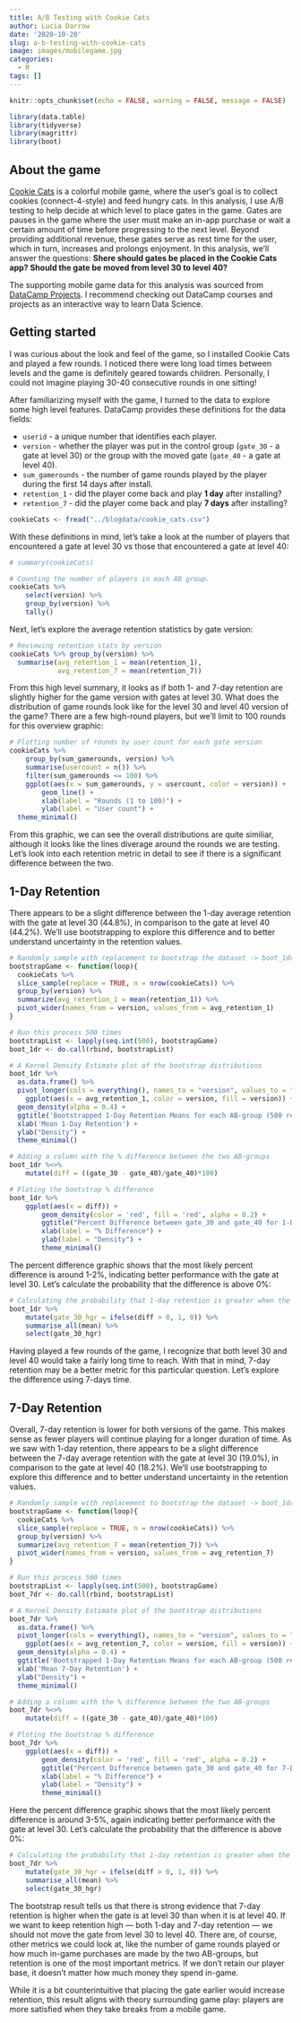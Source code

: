 ```yaml
---
title: A/B Testing with Cookie Cats
author: Lucia Darrow
date: '2020-10-20'
slug: a-b-testing-with-cookie-cats
image: images/mobilegame.jpg
categories:
  - R
tags: []
---
```


```r
knitr::opts_chunk$set(echo = FALSE, warning = FALSE, message = FALSE)
```

```r
library(data.table)
library(tidyverse)
library(magrittr)
library(boot)

```

## About the game

[Cookie Cats](https://tactilegames.com/cookie-cats/) is a colorful mobile game, where the user's goal is to collect cookies (connect-4-style) and feed hungry cats. In this analysis, I use A/B testing to help decide at which level to place gates in the game. Gates are pauses in the game where the user must make an in-app purchase or wait a certain amount of time before progressing to the next level. Beyond providing additional revenue, these gates serve as rest time for the user, which in turn, increases and prolongs enjoyment. In this analysis, we'll answer the questions: **Shere should gates be placed in the Cookie Cats app? Should the gate be moved from level 30 to level 40?**

The supporting mobile game data for this analysis was sourced from [DataCamp Projects](https://www.datacamp.com/projects/). I recommend checking out DataCamp courses and projects as an interactive way to learn Data Science. 

## Getting started 

I was curious about the look and feel of the game, so I installed Cookie Cats and played a few rounds. I noticed there were long load times between levels and the game is definitely geared towards children. Personally, I could not imagine playing 30-40 consecutive rounds in one sitting! 

After familiarizing myself with the game, I turned to the data to explore some high level features. DataCamp provides these definitions for the data fields: 

* <code>userid</code> - a unique number that identifies each player.
* <code>version</code> - whether the player was put in the control group (<code>gate_30</code> - a gate at level 30) or the group with the moved gate (<code>gate_40</code> - a gate at level 40).
* <code>sum_gamerounds</code> - the number of game rounds played by the player during the first 14 days after install.
* <code>retention_1</code> - did the player come back and play <strong>1 day</strong> after installing?
* <code>retention_7</code> - did the player come back and play <strong>7 days</strong> after installing?


```r
cookieCats <- fread("../blogdata/cookie_cats.csv")

```


With these definitions in mind, let's take a look at the number of players that encountered a gate at level 30 vs those that encountered a gate at level 40:

```r
# summary(cookieCats)

# Counting the number of players in each AB group.
cookieCats %>%
    select(version) %>%
    group_by(version) %>%
    tally()
```

Next, let's explore the average retention statistics by gate version:

```r
# Reviewing retention stats by version
cookieCats %>% group_by(version) %>%
  summarise(avg_retention_1 = mean(retention_1),
            avg_retention_7 = mean(retention_7))
```

From this high level summary, it looks as if both 1- and 7-day retention are slightly higher for the game version with gates at level 30. What does the distribution of game rounds look like for the level 30 and level 40 version of the game? There are a few high-round players, but we'll limit to 100 rounds for this overview graphic:

```r
# Plotting number of rounds by user count for each gate version
cookieCats %>%
    group_by(sum_gamerounds, version) %>%
    summarise(usercount = n()) %>%
    filter(sum_gamerounds <= 100) %>%
    ggplot(aes(x = sum_gamerounds, y = usercount, color = version)) +
        geom_line() +
        xlab(label = "Rounds (1 to 100)") +
        ylab(label = "User count") + 
  theme_minimal()
```

From this graphic, we can see the overall distributions are quite similiar, although it looks like the lines diverage around the rounds we are testing. Let's look into each retention metric in detail to see if there is a significant difference between the two.

## 1-Day Retention

There appears to be a slight difference between the 1-day average retention with the gate at level 30 (44.8%), in comparison to the gate at level 40 (44.2%). We'll use bootstrapping to explore this difference and to better understand uncertainty in the retention values. 

```r

# Randomly sample with replacement to bootstrap the dataset -> boot_1dr
bootstrapGame <- function(loop){
  cookieCats %>% 
  slice_sample(replace = TRUE, n = nrow(cookieCats)) %>% 
  group_by(version) %>% 
  summarize(avg_retention_1 = mean(retention_1)) %>%
  pivot_wider(names_from = version, values_from = avg_retention_1)
}

# Run this process 500 times 
bootstrapList <- lapply(seq.int(500), bootstrapGame)
boot_1dr <- do.call(rbind, bootstrapList)

# A Kernel Density Estimate plot of the bootstrap distributions
boot_1dr %>%
  as.data.frame() %>%
  pivot_longer(cols = everything(), names_to = "version", values_to = "avg_retention_1") %>%
    ggplot(aes(x = avg_retention_1, color = version, fill = version)) +
  geom_density(alpha = 0.4) +
  ggtitle('Bootstrapped 1-Day Retention Means for each AB-group (500 replications)') +
  xlab('Mean 1-Day Retention') + 
  ylab("Density") +
  theme_minimal() 

# Adding a column with the % difference between the two AB-groups
boot_1dr %<>%
    mutate(diff = ((gate_30 - gate_40)/gate_40)*100)

# Ploting the bootstrap % difference
boot_1dr %>%
    ggplot(aes(x = diff)) +
        geom_density(color = 'red', fill = 'red', alpha = 0.2) +
        ggtitle("Percent Difference between gate_30 and gate_40 for 1-Day Retention") +
        xlab(label = "% Difference") +
        ylab(label = "Density") +
        theme_minimal()

```        

The percent difference graphic shows that the most likely percent difference is around 1-2%, indicating better performance with the gate at level 30. Let's calculate the probability that the difference is above 0%:
   
```r
# Calculating the probability that 1-day retention is greater when the gate is at level 30
boot_1dr %>%
    mutate(gate_30_hgr = ifelse(diff > 0, 1, 0)) %>%
    summarise_all(mean) %>%
    select(gate_30_hgr)

```

Having played a few rounds of the game, I recognize that both level 30 and level 40 would take a fairly long time to reach. With that in mind, 7-day retention may be a better metric for this particular question. Let's explore the difference using 7-days time. 

## 7-Day Retention

Overall, 7-day retention is lower for both versions of the game. This makes sense as fewer players will continue playing for a longer duration of time. As we saw with 1-day retention, there appears to be a slight difference between the 7-day average retention with the gate at level 30 (19.0%), in comparison to the gate at level 40 (18.2%). We'll use bootstrapping to explore this difference and to better understand uncertainty in the retention values. 

```r

# Randomly sample with replacement to bootstrap the dataset -> boot_1dr
bootstrapGame <- function(loop){
  cookieCats %>% 
  slice_sample(replace = TRUE, n = nrow(cookieCats)) %>% 
  group_by(version) %>% 
  summarize(avg_retention_7 = mean(retention_7)) %>%
  pivot_wider(names_from = version, values_from = avg_retention_7)
}

# Run this process 500 times 
bootstrapList <- lapply(seq.int(500), bootstrapGame)
boot_7dr <- do.call(rbind, bootstrapList)

# A Kernel Density Estimate plot of the bootstrap distributions
boot_7dr %>%
  as.data.frame() %>%
  pivot_longer(cols = everything(), names_to = "version", values_to = "avg_retention_7") %>%
    ggplot(aes(x = avg_retention_7, color = version, fill = version)) +
  geom_density(alpha = 0.4) +
  ggtitle('Bootstrapped 1-Day Retention Means for each AB-group (500 replications)') +
  xlab('Mean 7-Day Retention') + 
  ylab("Density") +
  theme_minimal() 

# Adding a column with the % difference between the two AB-groups
boot_7dr %<>%
    mutate(diff = ((gate_30 - gate_40)/gate_40)*100)

# Ploting the bootstrap % difference
boot_7dr %>%
    ggplot(aes(x = diff)) +
        geom_density(color = 'red', fill = 'red', alpha = 0.2) +
        ggtitle("Percent Difference between gate_30 and gate_40 for 7-Day Retention") +
        xlab(label = "% Difference") +
        ylab(label = "Density") +
        theme_minimal()

```        

Here the percent difference graphic shows that the most likely percent difference is around 3-5%, again indicating better performance with the gate at level 30. Let's calculate the probability that the difference is above 0%:

```r
# Calculating the probability that 1-day retention is greater when the gate is at level 30
boot_7dr %>%
    mutate(gate_30_hgr = ifelse(diff > 0, 1, 0)) %>%
    summarise_all(mean) %>%
    select(gate_30_hgr)

```

The bootstrap result tells us that there is strong evidence that 7-day retention is higher when the gate is at level 30 than when it is at level 40.  If we want to keep retention high — both 1-day and 7-day retention — we should not move the gate from level 30 to level 40. There are, of course, other metrics we could look at, like the number of game rounds played or how much in-game purchases are made by the two AB-groups, but retention is one of the most important metrics. If we don’t retain our player base, it doesn’t matter how much money they spend in-game. 

While it is a bit counterintuitive that placing the gate earlier would increase retention, this result aligns with theory surrounding game play: players are more satisfied when they take breaks from a mobile game. 
